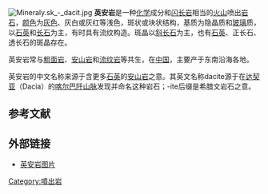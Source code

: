 [[File:Mineraly.sk_-_dacit.jpg|right]]
'''英安岩'''是一种[[化学|化学]]成分和[[闪长岩|闪长岩]]相当的[[火山|火山]]喷出[[岩石|岩石]]，[[颜色|颜色]]为[[灰色|灰色]]、灰白或灰红等浅色，斑状或块状结构，基质为隐晶质和[[玻璃|玻璃]]质，以[[石英|石英]]和[[长石|长石]]为主，有时具有流纹构造。斑晶以[[斜长石|斜长石]]为主，也有[[石英|石英]]、正长石、透长石的斑晶存在。

英安岩常与[[粗面岩|粗面岩]]、[[安山岩|安山岩]]和[[流纹岩|流纹岩]]等共生，在[[中国|中国]]，主要产于东南沿海各地。

英安岩的中文名称来源于含更多[[石英|石英]]的[[安山岩|安山岩]]之意。其英文名称dacite源于在[[达契亚|达契亚]]（Dacia）的[[喀尔巴阡山脉|喀尔巴阡山脉]]发现并命名这种岩石；-ite后缀是希腊文岩石之意。
== 参考文献 ==
{{1911}}

== 外部链接 ==
*[https://web.archive.org/web/20070507191404/http://digitalne.nju.edu.cn/museum/rock/igneous/acidic-1-8.htm 英安岩图片]

{{Igneous rocks}}
{{火山}}

[[Category:噴出岩|Category:噴出岩]]